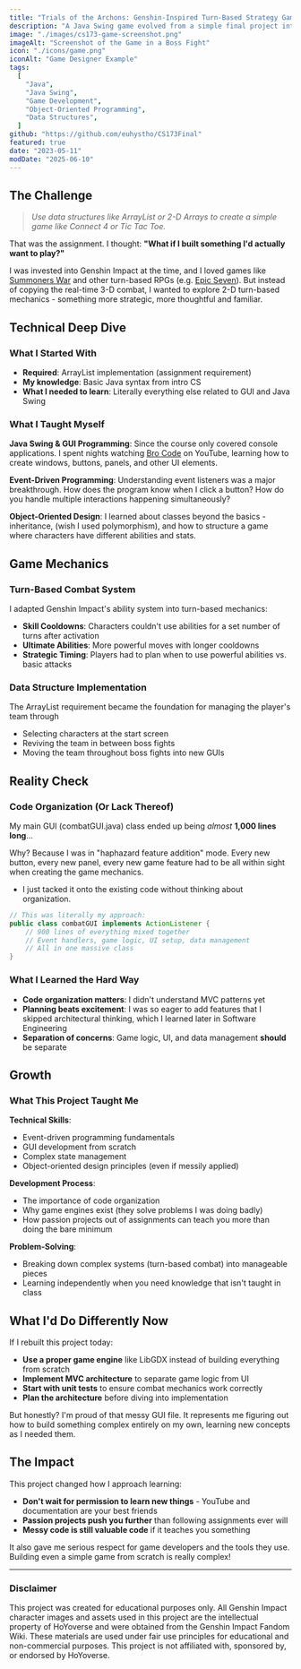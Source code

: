 ```yaml
---
title: "Trials of the Archons: Genshin-Inspired Turn-Based Strategy Game"
description: "A Java Swing game evolved from a simple final project into a complex turn-based strategy game inspired by Genshin Impact."
image: "./images/cs173-game-screenshot.png"
imageAlt: "Screenshot of the Game in a Boss Fight"
icon: "./icons/game.png"
iconAlt: "Game Designer Example"
tags:
  [
    "Java",
    "Java Swing",
    "Game Development",
    "Object-Oriented Programming",
    "Data Structures",
  ]
github: "https://github.com/euhystho/CS173Final"
featured: true
date: "2023-05-11"
modDate: "2025-06-10"
---
```


## The Challenge

> _Use data structures like ArrayList or 2-D Arrays to create a simple game like Connect 4 or Tic Tac Toe._

That was the assignment. I thought: **"What if I built something I'd actually want to play?"**

I was invested into Genshin Impact at the time, and I loved games like [Summoners War](https://summonerswar.com/en/skyarena) and other turn-based RPGs (e.g. [Epic Seven](https://epic7.onstove.com/)).
But instead of copying the real-time 3-D combat, I wanted to explore 2-D turn-based mechanics - something more strategic, more thoughtful and familiar.

## Technical Deep Dive

### What I Started With

- **Required**: ArrayList implementation (assignment requirement)
- **My knowledge**: Basic Java syntax from intro CS
- **What I needed to learn**: Literally everything else related to GUI and Java Swing

### What I Taught Myself

**Java Swing & GUI Programming**: Since the course only covered console applications. I spent nights watching [Bro Code](https://youtu.be/Kmgo00avvEw?si=QqgdWWc9chl53Gzj) on YouTube, learning how to create windows, buttons, panels, and other UI elements.

**Event-Driven Programming**: Understanding event listeners was a major breakthrough. How does the program know when I click a button? How do you handle multiple interactions happening simultaneously?

**Object-Oriented Design**: I learned about classes beyond the basics - inheritance, (wish I used polymorphism), and how to structure a game where characters have different abilities and stats.

## Game Mechanics

### Turn-Based Combat System

I adapted Genshin Impact's ability system into turn-based mechanics:

- **Skill Cooldowns**: Characters couldn't use abilities for a set number of turns after activation
- **Ultimate Abilities**: More powerful moves with longer cooldowns
- **Strategic Timing**: Players had to plan when to use powerful abilities vs. basic attacks

### Data Structure Implementation

The ArrayList requirement became the foundation for managing the player's team through

- Selecting characters at the start screen
- Reviving the team in between boss fights
- Moving the team throughout boss fights into new GUIs

## Reality Check

### Code Organization (Or Lack Thereof)

My main GUI (combatGUI.java) class ended up being _almost_ **1,000 lines long**...

Why? Because I was in "haphazard feature addition" mode. Every new button, every new panel, every new game feature had to be all within sight when creating the game mechanics.

- I just tacked it onto the existing code without thinking about organization.

```java
// This was literally my approach:
public class combatGUI implements ActionListener {
    // 900 lines of everything mixed together
    // Event handlers, game logic, UI setup, data management
    // All in one massive class
}
```

### What I Learned the Hard Way

- **Code organization matters**: I didn't understand MVC patterns yet
- **Planning beats excitement**: I was so eager to add features that I skipped architectural thinking, which I learned later in Software Engineering
- **Separation of concerns**: Game logic, UI, and data management **should** be separate

## Growth

### What This Project Taught Me

**Technical Skills**:

- Event-driven programming fundamentals
- GUI development from scratch
- Complex state management
- Object-oriented design principles (even if messily applied)

**Development Process**:

- The importance of code organization
- Why game engines exist (they solve problems I was doing badly)
- How passion projects out of assignments can teach you more than doing the bare minimum

**Problem-Solving**:

- Breaking down complex systems (turn-based combat) into manageable pieces
- Learning independently when you need knowledge that isn't taught in class

## What I'd Do Differently Now

If I rebuilt this project today:

- **Use a proper game engine** like LibGDX instead of building everything from scratch
- **Implement MVC architecture** to separate game logic from UI
- **Start with unit tests** to ensure combat mechanics work correctly
- **Plan the architecture** before diving into implementation

But honestly? I'm proud of that messy GUI file. It represents me figuring out how to build something complex entirely on my own, learning new concepts as I needed them.

## The Impact

This project changed how I approach learning:

- **Don't wait for permission to learn new things** - YouTube and documentation are your best friends
- **Passion projects push you further** than following assignments ever will
- **Messy code is still valuable code** if it teaches you something

It also gave me serious respect for game developers and the tools they use. Building even a simple game from scratch is really complex!

---

### Disclaimer

This project was created for educational purposes only. All Genshin Impact character images and assets used in this project are the intellectual property of HoYoverse and were obtained from the Genshin Impact Fandom Wiki. These materials are used under fair use principles for educational and non-commercial purposes. This project is not affiliated with, sponsored by, or endorsed by HoYoverse.
